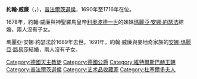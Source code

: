 {{Multiple issues|
{{Expand language|1=en|time=2020-11-16T12:03:37+00:00}}
{{Unreferenced|time=2020-11-16T12:03:37+00:00}}
}}
{{Infobox royalty
| name        = 約翰·威廉
| image       = Jan Frans van Douven 003.jpg
| succession  = 普法爾茨選侯
| reign       = 1690年9月2日 — 1716年6月8日
| predecessor = [[菲利普·威廉_(普法爾茨選侯)|菲利普·威廉]]
| successor   = [[卡爾三世·菲利普|卡爾三世·菲利普]]
| birth_date  = {{birth date|1658|4|19|df=y}}
| birth_place = [[杜塞尔多夫|杜塞道夫]]
| death_date  = {{Death date and age|1716|6|8|1658|4|19|df=y}}
| death_place = 杜塞道夫
| house       = [[維特爾斯巴赫王朝|維特爾斯巴赫王朝]]
| father      = [[菲利普·威廉_(普法爾茨選侯)|普法爾茨選侯菲利普·威廉]]
| mother      = [[伊莉莎白·阿瑪莉埃_(黑森-達姆施塔特)|黑森-達姆施塔特的伊莉莎白·阿瑪莉埃]]
| religion    = [[羅馬天主教|羅馬天主教]]
}}

'''約翰·威廉'''（{{lang-de|Johann Wilhelm}}，{{bd|1658年|4月19日|1716年|6月8日}}），[[普法爾茨統治者列表|普法爾茨選侯]]，1690年至1716年在位。

1678年，約翰·威廉與神聖羅馬皇帝[[利奥波德一世_(神圣罗马帝国)|利奧波德一世]]的妹妹[[奧地利的瑪麗亞·安娜·約瑟法|瑪麗亞·安娜·約瑟法]]結婚，兩人沒有子女。

瑪麗亞·安娜·約瑟法於1689年去世。1691年，約翰·威廉與麥地奇家族的[[安娜·玛丽亚·路易萨·德·美第奇|安娜·瑪麗亞·路易莎]]結婚，兩人沒有子女。


{{s-start}}
{{s-hou|[[維特爾斯巴赫王朝|維特爾斯巴赫王朝]]|1658年|4月19日|1716年|6月8日}}
{{s-reg|}}
{{s-bef | rows=2 | before = [[菲利普·威廉_(普法爾茨選侯)|菲利普·威廉]] }}
{{s-ttl | title = [[于利希公國|於利希]]及{{link-en|貝格公爵|Berg (German region)|貝格公爵}}
        | years = 1679年–1716年}}
{{s-aft | rows=2 | after  = [[卡爾三世·菲利普|卡爾三世·菲利普]] }}
{{s-ttl | title = [[普法爾茨统治者列表|諾伊堡公爵]]<br />[[普法爾茨统治者列表|普法爾茨選侯]]
        | years = 1690年–1716年}}
{{s-end}}

[[Category:德國天主教徒|Category:德國天主教徒]]
[[Category:德國公爵|Category:德國公爵]]
[[Category:維特爾斯巴赫王朝|Category:維特爾斯巴赫王朝]]
[[Category:普法爾茨選侯|Category:普法爾茨選侯]]
[[Category:艺术品收藏家|Category:艺术品收藏家]]
[[Category:杜塞爾多夫人|Category:杜塞爾多夫人]]